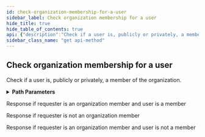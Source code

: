 ```yaml
---
id: check-organization-membership-for-a-user
sidebar_label: Check organization membership for a user
hide_title: true
hide_table_of_contents: true
api: {"description":"Check if a user is, publicly or privately, a member of the organization.","externalDocs":{"description":"API method documentation","url":"https://docs.github.com/rest/reference/orgs#check-organization-membership-for-a-user"},"operationId":"orgs/check-membership-for-user","parameters":[{"in":"path","name":"org","required":true,"schema":{"type":"string"}},{"in":"path","name":"username","required":true,"schema":{"type":"string"}}],"responses":{"204":{"description":"Response if requester is an organization member and user is a member"},"302":{"description":"Response if requester is not an organization member","headers":{"Location":{"example":"https://api.github.com/orgs/github/public_members/pezra","schema":{"type":"string"}}}},"404":{"description":"Response if requester is an organization member and user is not a member"}},"tags":["orgs"],"x-github":{"category":"orgs","enabledForGitHubApps":true,"githubCloudOnly":false,"previews":[],"subcategory":"members"},"method":"get","path":"/orgs/{org}/members/{username}","servers":[{"url":"https://api.github.com"}],"info":{"contact":{"name":"Support","url":"https://support.github.com/contact"},"description":"GitHub's v3 REST API.","license":{"name":"MIT","url":"https://spdx.org/licenses/MIT"},"termsOfService":"https://docs.github.com/articles/github-terms-of-service","title":"GitHub v3 REST API","version":"1.1.4","x-apisguru-categories":["collaboration","developer_tools"],"x-logo":{"url":"https://twitter.com/github/profile_image?size=original"},"x-origin":[{"format":"openapi","url":"https://raw.githubusercontent.com/github/rest-api-description/main/descriptions/api.github.com/api.github.com.json","version":"3.0"}],"x-providerName":"github.com"},"postman":{"name":"Check organization membership for a user","description":{"content":"Check if a user is, publicly or privately, a member of the organization.","type":"text/plain"},"url":{"path":["orgs",":org","members",":username"],"host":["{{baseUrl}}"],"query":[],"variable":[{"disabled":false,"description":{"content":"(Required) ","type":"text/plain"},"type":"any","value":"","key":"org"},{"disabled":false,"description":{"content":"(Required) ","type":"text/plain"},"type":"any","value":"","key":"username"}]},"method":"GET"}}
sidebar_class_name: "get api-method"
---
```



## Check organization membership for a user



Check if a user is, publicly or privately, a member of the organization.

<details style={{"marginBottom":"1rem"}}><summary style={{}}><strong>Path Parameters</strong></summary><div><ul><ParamsItem className={"paramsItem"} param={{"in":"path","name":"org","required":true,"schema":{"type":"string"}}}></ParamsItem><ParamsItem className={"paramsItem"} param={{"in":"path","name":"username","required":true,"schema":{"type":"string"}}}></ParamsItem></ul></div></details><div><ApiTabs><TabItem label={"204"} value={"204"}><div>

Response if requester is an organization member and user is a member

</div><div></div></TabItem><TabItem label={"302"} value={"302"}><div>

Response if requester is not an organization member

</div><div></div></TabItem><TabItem label={"404"} value={"404"}><div>

Response if requester is an organization member and user is not a member

</div><div></div></TabItem></ApiTabs></div>
      